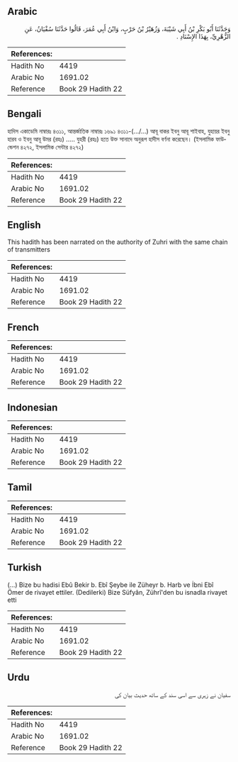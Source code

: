 ## Arabic


<div dir="rtl" lang="ar" style={{fontSize:'larger',backgroundColor:'#f8f9fa',padding:20}}>
وَحَدَّثَنَا أَبُو بَكْرِ بْنُ أَبِي شَيْبَةَ، وَزُهَيْرُ بْنُ حَرْبٍ، وَابْنُ أَبِي عُمَرَ، قَالُوا حَدَّثَنَا سُفْيَانُ، عَنِ الزُّهْرِيِّ، بِهَذَا الإِسْنَادِ ‏.‏
</div>
<div style={{backgroundColor:'#f8f9fa',padding:20, marginBottom: 10}}><table> <thead> <tr> <th>References:</th> <th></th> </tr> </thead> <tbody><tr><td>Hadith No</td><td>4419</td></tr><tr><td>Arabic No</td><td>1691.02</td></tr><tr><td>Reference</td><td>Book 29 Hadith 22</td></tr></tbody></table></div>

## Bengali


<div dir="ltr" lang="bn" style={{fontSize:'larger',backgroundColor:'#f8f9fa',padding:20}}>
হাদিস একাডেমি নাম্বারঃ ৪৩১১, আন্তর্জাতিক নাম্বারঃ ১৬৯১ ৪৩১১-(.../...) আবূ বাকর ইবনু আবূ শাইবাহ, যুহায়র ইবনু হারব ও ইবনু আবূ উমর (রহঃ) ..... যুহরী (রহঃ) হতে উক্ত সানাদে অনুরূপ হাদীস বর্ণনা করেছেন। (ইসলামিক ফাউন্ডেশন ৪২৭২, ইসলামিক সেন্টার ৪২৭২)
</div>
<div style={{backgroundColor:'#f8f9fa',padding:20, marginBottom: 10}}><table> <thead> <tr> <th>References:</th> <th></th> </tr> </thead> <tbody><tr><td>Hadith No</td><td>4419</td></tr><tr><td>Arabic No</td><td>1691.02</td></tr><tr><td>Reference</td><td>Book 29 Hadith 22</td></tr></tbody></table></div>

## English


<div dir="ltr" lang="en" style={{fontSize:'larger',backgroundColor:'#f8f9fa',padding:20}}>
This hadith has been narrated on the authority of Zuhri with the same chain of transmitters
</div>
<div style={{backgroundColor:'#f8f9fa',padding:20, marginBottom: 10}}><table> <thead> <tr> <th>References:</th> <th></th> </tr> </thead> <tbody><tr><td>Hadith No</td><td>4419</td></tr><tr><td>Arabic No</td><td>1691.02</td></tr><tr><td>Reference</td><td>Book 29 Hadith 22</td></tr></tbody></table></div>

## French


<div dir="ltr" lang="fr" style={{fontSize:'larger',backgroundColor:'#f8f9fa',padding:20}}>

</div>
<div style={{backgroundColor:'#f8f9fa',padding:20, marginBottom: 10}}><table> <thead> <tr> <th>References:</th> <th></th> </tr> </thead> <tbody><tr><td>Hadith No</td><td>4419</td></tr><tr><td>Arabic No</td><td>1691.02</td></tr><tr><td>Reference</td><td>Book 29 Hadith 22</td></tr></tbody></table></div>

## Indonesian


<div dir="ltr" lang="id" style={{fontSize:'larger',backgroundColor:'#f8f9fa',padding:20}}>

</div>
<div style={{backgroundColor:'#f8f9fa',padding:20, marginBottom: 10}}><table> <thead> <tr> <th>References:</th> <th></th> </tr> </thead> <tbody><tr><td>Hadith No</td><td>4419</td></tr><tr><td>Arabic No</td><td>1691.02</td></tr><tr><td>Reference</td><td>Book 29 Hadith 22</td></tr></tbody></table></div>

## Tamil


<div dir="ltr" lang="ta" style={{fontSize:'larger',backgroundColor:'#f8f9fa',padding:20}}>

</div>
<div style={{backgroundColor:'#f8f9fa',padding:20, marginBottom: 10}}><table> <thead> <tr> <th>References:</th> <th></th> </tr> </thead> <tbody><tr><td>Hadith No</td><td>4419</td></tr><tr><td>Arabic No</td><td>1691.02</td></tr><tr><td>Reference</td><td>Book 29 Hadith 22</td></tr></tbody></table></div>

## Turkish


<div dir="ltr" lang="tr" style={{fontSize:'larger',backgroundColor:'#f8f9fa',padding:20}}>
(…) Bize bu hadisi Ebû Bekir b. Ebî Şeybe ile Züheyr b. Harb ve İbni Ebî Ömer de rivayet ettiler. (Dedilerki) Bize Süfyân, Zührî'den bu isnadla rivayet etti
</div>
<div style={{backgroundColor:'#f8f9fa',padding:20, marginBottom: 10}}><table> <thead> <tr> <th>References:</th> <th></th> </tr> </thead> <tbody><tr><td>Hadith No</td><td>4419</td></tr><tr><td>Arabic No</td><td>1691.02</td></tr><tr><td>Reference</td><td>Book 29 Hadith 22</td></tr></tbody></table></div>

## Urdu


<div dir="rtl" lang="ur" style={{fontSize:'larger',backgroundColor:'#f8f9fa',padding:20}}>
سفیان نے زہری سے اسی سند کے ساتھ حدیث بیان کی
</div>
<div style={{backgroundColor:'#f8f9fa',padding:20, marginBottom: 10}}><table> <thead> <tr> <th>References:</th> <th></th> </tr> </thead> <tbody><tr><td>Hadith No</td><td>4419</td></tr><tr><td>Arabic No</td><td>1691.02</td></tr><tr><td>Reference</td><td>Book 29 Hadith 22</td></tr></tbody></table></div>